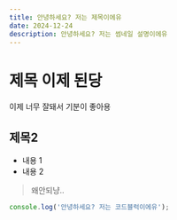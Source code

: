 ```yaml
---
title: 안녕하세요? 저는 제목이에유
date: 2024-12-24
description: 안녕하세요? 저는 썸네일 설명이에유
---
```


# 제목 이제 된당

이제 너무 잘돼서 기분이 좋아용

## 제목2

- 내용 1
- 내용 2

> 왜안되냥..


```javascript
console.log('안녕하세요? 저는 코드블럭이에유');
```